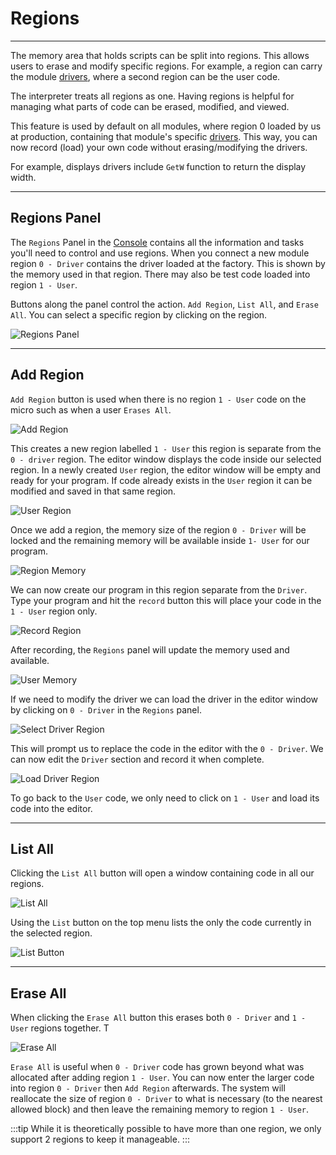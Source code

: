 # Regions

---

The memory area that holds scripts can be split into regions. This allows users to erase and modify specific regions. For example, a region can carry the module [drivers](./drivers), where a second region can be the user code.

The interpreter treats all regions as one. Having regions is helpful for managing what parts of code can be erased,  modified, and viewed.

This feature is used by default on all modules, where region 0 loaded by us at production, containing that module's specific [drivers](./drivers). This way, you can now record (load) your own code without erasing/modifying the drivers.
 
For example, displays drivers include `GetW` function to return the display width.

---
## Regions Panel

The `Regions` Panel in the [Console](../console.mdx) contains all the information and tasks you'll need to control and use regions. When you connect a new module region `0 - Driver` contains the driver loaded at the factory. This is shown by the memory used in that region. There may also be test code loaded into region `1 - User`. 

Buttons along the panel control the action. `Add Region`, `List All`, and `Erase All`. You can select a specific region by clicking on the region. 

![Regions Panel](pathname:///img/console-regions-panel.png)

---

## Add Region

`Add Region` button is used when there is no region `1 - User` code on the micro such as when a user `Erases All`. 

![Add Region](pathname:///img/console-add-region.png)

This creates a new region labelled `1 - User` this region is separate from the `0 - driver` region.
The editor window displays the code inside our selected region. In a newly created `User` region, the editor window will be empty and ready for your program. If code already exists in the `User` region it can be modified and saved in that same region. 

![User Region](pathname:///img/console-user-region.png)

Once we add a region, the memory size of the region `0 - Driver` will be locked and the remaining memory will be available inside `1- User` for our program.  

![Region Memory](pathname:///img/regions-memory.png)

We can now create our program in this region separate from the `Driver`. Type your program and hit the `record` button this will place your code in the `1 - User` region only. 
 

![Record Region](pathname:///img/console-record-region.png)

After recording, the `Regions` panel will update the memory used and available. 

![User Memory](pathname:///img/user-memory.png)

If we need to modify the driver we can load the driver in the editor window by clicking on `0 - Driver` in the `Regions` panel.

![Select Driver Region](pathname:///img/select-driver-region.png)


This will prompt us to replace the code in the editor with the `0 - Driver`. We can now edit the `Driver` section and record it when complete. 

![Load Driver Region](pathname:///img/load-driver-region.png)

 To go back to the `User` code, we only need to click on `1 - User` and load its code into the editor.

---
## List All

Clicking the `List All` button will open a window containing code in all our regions.


![List All](pathname:///img/regions-list-all.png)

Using the `List` button on the top menu lists the only the code currently in the selected region. 

![List Button](pathname:///img/due-list.png)



---

## Erase All

When clicking the `Erase All` button this erases both `0 - Driver` and `1 - User` regions together. T

![Erase All](pathname:///img/erase-all.png)

 `Erase All` is useful when `0 - Driver` code has grown beyond what was allocated after adding region `1 - User`. You can now enter the larger code into region `0 - Driver` then `Add Region` afterwards. The system will reallocate the size of region `0 - Driver` to what is necessary (to the nearest allowed block) and then leave the remaining memory to region `1 - User`.

 :::tip
 While it is theoretically possible to have more than one region, we only support 2 regions to keep it manageable.
 :::
